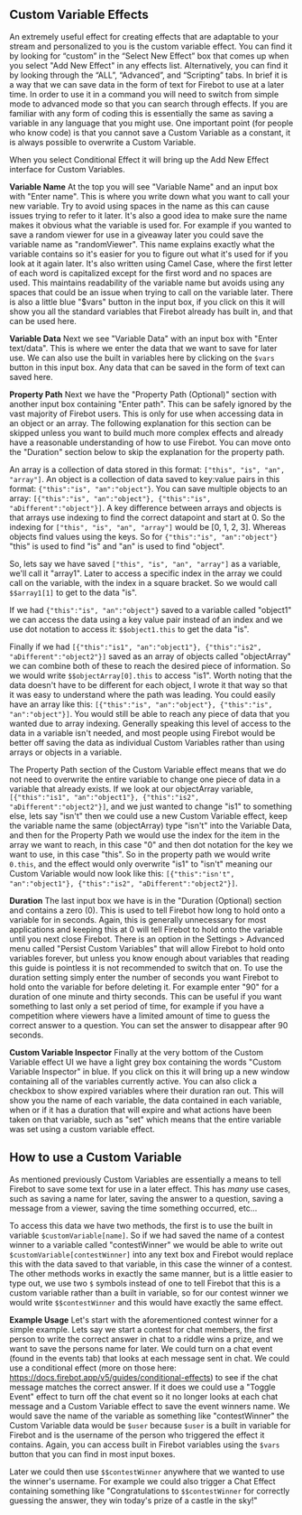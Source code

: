 ## **Custom Variable Effects**

An extremely useful effect for creating effects that are adaptable to your stream and personalized to you is the custom variable effect. You can find it by looking for “custom” in the “Select New Effect” box that comes up when you select "Add New Effect" in any effects list. Alternatively, you can find it by looking through the “ALL”, “Advanced”, and “Scripting” tabs. In brief it is a way that we can save data in the form of text for Firebot to use at a later time. In order to use it in a command you will need to switch from simple mode to advanced mode so that you can search through effects. If you are familiar with any form of coding this is essentially the same as saving a variable in any language that you might use. One important point (for people who know code) is that you cannot save a Custom Variable as a constant, it is always possible to overwrite a Custom Variable. 

When you select Conditional Effect it will bring up the Add New Effect interface for Custom Variables. 

**Variable Name**
At the top you will see "Variable Name" and an input box with "Enter name".  This is where you write down what you want to call your new variable. Try to avoid using spaces in the name as this can cause issues trying to refer to it later. It's also a good idea to make sure the name makes it obvious what the variable is used for. For example if you wanted to save a random viewer for use in a giveaway later you could save the variable name as "randomViewer". This name explains exactly what the variable contains so it's easier for you to figure out what it's used for if you look at it again later. It's also written using Camel Case, where the first letter of each word is capitalized except for the first word and no spaces are used. This maintains readability of the variable name but avoids using any spaces that could be an issue when trying to call on the variable later. There is also a little blue "$vars" button in the input box, if you click on this it will show you all the standard variables that Firebot already has built in, and that can be used here. 

**Variable Data**
Next we see "Variable Data" with an input box with "Enter text/data". This is where we enter the data that we want to save for later use. We can also use the built in variables here by clicking on the `$vars` button in this input box. Any data that can be saved in the form of text can saved here. 

**Property Path**
Next we have the "Property Path (Optional)" section with another input box containing "Enter path". This can be safely ignored by the vast majority of Firebot users. This is only for use when accessing data in an object or an array. The following explanation for this section can be skipped unless you want to build much more complex effects and already have a reasonable understanding of how to use Firebot. You can move onto the "Duration" section below to skip the explanation for the property path.

An array is a collection of data stored in this format: `["this", "is", "an", "array"]`. An object is a collection of data saved to key:value pairs in this format: `{"this":"is", "an":"object"}`. You can save multiple objects to an array: `[{"this":"is", "an":"object"}, {"this":"is", "aDifferent":"object"}]`. A key difference between arrays and objects is that arrays use indexing to find the correct datapoint and start at 0. So the indexing for `["this", "is", "an", "array"]` would be [0, 1, 2, 3]. Whereas objects find values using the keys. So for `{"this":"is", "an":"object"}` "this" is used to find "is" and "an" is used to find "object". 

So, lets say we have saved `["this", "is", "an", "array"]` as a variable, we'll call it "array1". Later to access a specific index in the array we could call on the variable, with the index in a square bracket. So we would call `$$array1[1]` to get to the data "is". 

If we had `{"this":"is", "an":"object"}` saved to a variable called "object1" we can access the data using a key value pair instead of an index and we use dot notation to access it: `$$object1.this` to get the data "is". 

Finally if we had `[{"this":"is1", "an":"object1"}, {"this":"is2", "aDifferent":"object2"}]` saved as an array of objects called "objectArray" we can combine both of these to reach the desired piece of information. So we would write `$$objectArray[0].this` to access "is1". Worth noting that the data doesn't have to be different for each object, I wrote it that way so that it was easy to understand where the path was leading. You could easily have an array like this: `[{"this":"is", "an":"object"}, {"this":"is", "an":"object"}]`. You would still be able to reach any piece of data that you wanted due to array indexing. Generally speaking this level of access to the data in a variable isn't needed, and most people using Firebot would be better off saving the data as individual Custom Variables rather than using arrays or objects in a variable. 

The Property Path section of the Custom Variable effect means that we do not need to overwrite the entire variable to change one piece of data in a variable that already exists. If we look at our objectArray variable, `[{"this":"is1", "an":"object1"}, {"this":"is2", "aDifferent":"object2"}]`, and we just wanted to change "is1" to something else, lets say "isn't" then we could use a new Custom Variable effect, keep the variable name the same (objectArray) type "isn't" into the Variable Data, and then for the Property Path we would use the index for the item in the array we want to reach, in this case "0" and then dot notation for the key we want to use, in this case "this". So in the property path we would write `0.this`, and the effect would only overwrite "is1" to "isn't" meaning our Custom Variable would now look like this: `[{"this":"isn't", "an":"object1"}, {"this":"is2", "aDifferent":"object2"}]`.

**Duration**
The last input box we have is in the "Duration (Optional) section and contains a zero (0). This is used to tell Firebot how long to hold onto a variable for in seconds. Again, this is generally unnecessary for most applications and keeping this at 0 will tell Firebot to hold onto the variable until you next close Firebot. There is an option in the Settings > Advanced menu called "Persist Custom Variables" that will allow Firebot to hold onto variables forever, but unless you know enough about variables that reading this guide is pointless it is not recommended to switch that on. To use the duration setting simply enter the number of seconds you want Firebot to hold onto the variable for before deleting it. For example enter "90" for a duration of one minute and thirty seconds. This can be useful if you want something to last only a set period of time, for example if you have a competition where viewers have a limited amount of time to guess the correct answer to a question. You can set the answer to disappear after 90 seconds. 

**Custom Variable Inspector**
Finally at the very bottom of the Custom Variable effect UI we have a light grey box containing the words "Custom Variable Inspector" in blue. If you click on this it will bring up a new window containing all of the variables currently active. You can also click a checkbox to show expired variables where their duration ran out. This will show you the name of each variable, the data contained in each variable, when or if it has a duration that will expire and what actions have been taken on that variable, such as "set" which means that the entire variable was set using a custom variable effect. 

## How to use a Custom Variable
As mentioned previously Custom Variables are essentially a means to tell Firebot to save some text for use in a later effect. This has *many* use cases, such as saving a name for later, saving the answer to a question, saving a message from a viewer, saving the time something occurred, etc...

To access this data we have two methods, the first is to use the built in variable `$customVariable[name]`. So if we had saved the name of a contest winner to a variable called "contestWinner" we would be able to write out `$customVariable[contestWinner]` into any text box and Firebot would replace this with the data saved to that variable, in this case the winner of a contest. The other methods works in exactly the same manner, but is a little easier to type out, we use two `$` symbols instead of one to tell Firebot that this is a custom variable rather than a built in variable, so for our contest winner we would write `$$contestWinner` and this would have exactly the same effect. 

**Example Usage**
Let's start with the aforementioned contest winner for a simple example. Lets say we start a contest for chat members, the first person to write the correct answer in chat to a riddle wins a prize, and we want to save the persons name for later. We could turn on a chat event (found in the events tab) that looks at each message sent in chat. We could use a conditional effect (more on those here: https://docs.firebot.app/v5/guides/conditional-effects) to see if the chat message matches the correct answer. If it does we could use a "Toggle Event" effect to turn off the chat event so it no longer looks at each chat message and a Custom Variable effect to save the event winners name. We would save the name of the variable as something like "contestWinner" the Custom Variable data would be `$user` because `$user` is a built in variable for Firebot and is the username of the person who triggered the effect it contains. Again, you can access built in Firebot variables using the `$vars` button that you can find in most input boxes. 

Later we could then use `$$contestWinner` anywhere that we wanted to use the winner's username. For example we could also trigger a Chat Effect containing something like "Congratulations to `$$contestWinner` for correctly guessing the answer, they win today's prize of a castle in the sky!"
